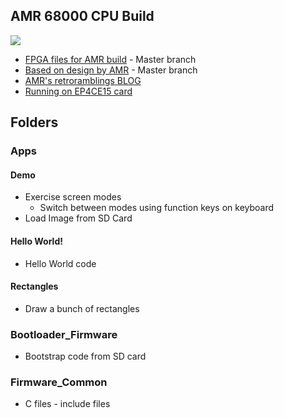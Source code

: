 == AMR 68000 CPU Build ==

<img src="http://land-boards.com/blwiki/images/0/03/P981-720px.jpg"></img>

* [https://github.com/douggilliland/Retro-Computers/tree/master/68000/TG68_AMR FPGA files for AMR build] - Master branch
* [https://github.com/robinsonb5/TG68_MiniSOC/tree/master Based on design by AMR] - Master branch
* [http://retroramblings.net/?p=785 AMR's retroramblings BLOG]
* [http://land-boards.com/blwiki/index.php?title=RETRO-EP4CE15 Running on EP4CE15 card]

== Folders ==

=== Apps ===

==== Demo ====

* Exercise screen modes
** Switch between modes using function keys on keyboard
* Load Image from SD Card

==== Hello World! ====

* Hello World code

==== Rectangles ====

* Draw a bunch of rectangles

=== Bootloader_Firmware ===

* Bootstrap code from SD card

=== Firmware_Common ===

* C files - include files
